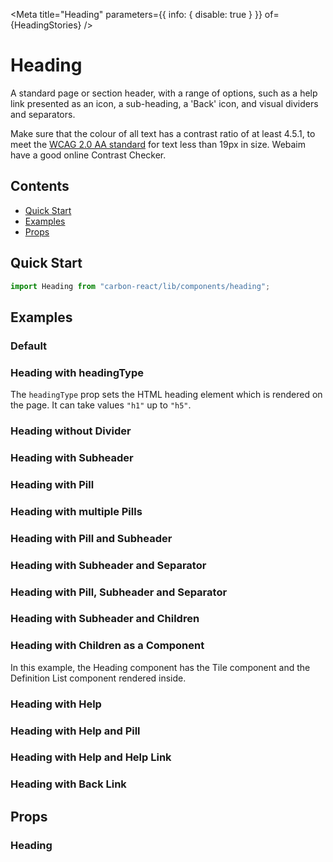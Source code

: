 

<Meta
  title="Heading"
  parameters={{ info: { disable: true } }}
  of={HeadingStories}
/>

# Heading

A standard page or section header, with a range of options, such as a help link presented as an icon, a sub-heading, a 'Back' icon, and visual dividers and separators.

Make sure that the colour of all text has a contrast ratio of at least 4.5.1,
to meet the [WCAG 2.0 AA standard](https://www.w3.org/TR/UNDERSTANDING-WCAG20/visual-audio-contrast-contrast.html "WCAG 2.0 AA standard") for text less than 19px in size.
Webaim have a good online Contrast Checker.

## Contents

- [Quick Start](#quick-start)
- [Examples](#examples)
- [Props](#props)

## Quick Start

```javascript
import Heading from "carbon-react/lib/components/heading";
```

## Examples

### Default

<Canvas of={HeadingStories.Default} />

### Heading with headingType

The `headingType` prop sets the HTML heading element which is rendered on the page. It can take values `"h1"` up to `"h5"`.

<Canvas of={HeadingStories.WithHeadingType} />

### Heading without Divider

<Canvas of={HeadingStories.WithoutDivider} />

### Heading with Subheader

<Canvas of={HeadingStories.WithSubheader} />

### Heading with Pill

<Canvas of={HeadingStories.WithPill} />

### Heading with multiple Pills

<Canvas of={HeadingStories.WithMultiplePills} />

### Heading with Pill and Subheader

<Canvas
  of={HeadingStories.WithPillAndSubheader}
/>

### Heading with Subheader and Separator

<Canvas
  of={HeadingStories.WithSubheaderSeperator}
/>

### Heading with Pill, Subheader and Separator

<Canvas
  of={HeadingStories.WithPillSubheaderSeperator}
/>

### Heading with Subheader and Children

<Canvas
  of={HeadingStories.WithSubheaderChildren}
/>

### Heading with Children as a Component

In this example, the Heading component has the Tile component and the Definition List component rendered inside.

<Canvas
  of={HeadingStories.WithChildrenComponent}
/>

### Heading with Help

<Canvas of={HeadingStories.WithHelp} />

### Heading with Help and Pill

<Canvas of={HeadingStories.WithHelpPill} />

### Heading with Help and Help Link

<Canvas of={HeadingStories.WithHelpLink} />

### Heading with Back Link

<Canvas of={HeadingStories.WithBackLink} />

## Props

### Heading

<ArgTypes of={HeadingStories} />
